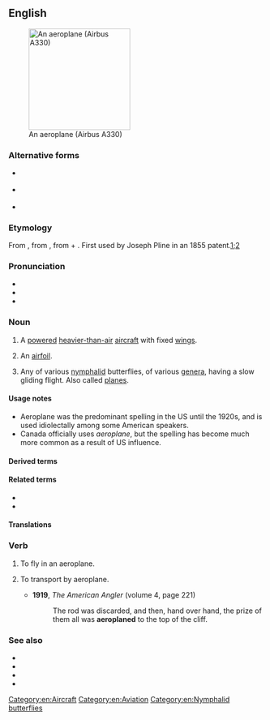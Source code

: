 {{also|æroplane|aéroplane|aëroplane}}
==English==
[[Image:Egyptair.a330-200.su-gce.arp.jpg|thumb|right|200px|An aeroplane (Airbus A330)]]

===Alternative forms===
* {{alter|en|aëroplane}} {{q|dated}}
* {{alter|en|airplane}} {{qualifier|US|}}
* {{alter|en|æroplane}} {{q|nonstandard|dated}}

===Etymology===
From {{bor|en|fr|aéroplane}}, from {{der|en|grc|ἀερόπλανος||wandering in air}}, from {{m|grc|ἀήρ||air}} + {{m|grc|πλάνος||wandering}}. First used by Joseph Pline<!-- Q106697208 --> in an 1855 patent.[https://www.google.co.uk/books/edition/Aircraft_Design/NeHoahlhCGMC?hl=en&gbpv=1&dq=Joseph+Pline+glider&pg=PA3&printsec=frontcover];[https://books.google.at/books?id=fSQUAAAAYAAJ&pg=PA768&dq=Joseph+Pline+brevet+1855&hl=en&sa=X&ved=2ahUKEwjgk5Cz_a_wAhXZhf0HHdjNAJwQ6AEwAnoECAIQAg#v=onepage&q=Joseph%20Pline%20brevet%201855&f=false]

===Pronunciation===
* {{IPA|en|/ˈeə.ɹə.pleɪn/}}
* {{audio|en|en-uk-aeroplane.ogg|Audio (UK)}}
* {{audio|en|EN-AU ck1 aeroplane.ogg|Audio (AU)}}

===Noun===
{{en-noun}}

# {{lb|en|Canada|Australia|New Zealand|South Africa|Irish|India|UK|Singapore}} A [[powered]] [[heavier-than-air]] [[aircraft]] with fixed [[wing]]s.
# {{lb|en|aeronautics|archaic}} An [[airfoil]].
# Any of various [[nymphalid]] butterflies, of various [[genus|genera]], having a slow gliding flight. Also called [[plane|planes]].

====Usage notes====
* Aeroplane was the predominant spelling in the US until the 1920s, and is used idiolectally among some American speakers.
* Canada officially uses ''aeroplane'', but the spelling {{m|en|airplane}} has become much more common as a result of US influence.

====Derived terms====
{{der2|en|plane
|aeroplane mode
|paper aeroplane
|{{l|en|hydroaeroplane}} {{qualifier|dated}}
}}

====Related terms====
* {{l|en|aero-}}
* {{l|en|plane}}

====Translations====
{{trans-see|airplane}}

===Verb===
{{en-verb}}

# {{lb|en|intransitive}} To fly in an aeroplane.
# {{lb|en|transitive}} To transport by aeroplane.
#* '''1919''', ''The American Angler'' (volume 4, page 221)
#*: The rod was discarded, and then, hand over hand, the prize of them all was '''aeroplaned''' to the top of the cliff.

===See also===
* {{l|en|aircraft}}
* {{l|en|glider}}
* {{l|en|helicopter}}
* {{l|en|airplane}}

[[Category:en:Aircraft]]
[[Category:en:Aviation]]
[[Category:en:Nymphalid butterflies]]